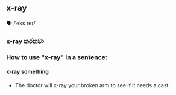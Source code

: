 ## x-ray

🗣️ /ˈeks reɪ/

### x-ray කරනවා

### How to use "x-ray" in a sentence:

#### x-ray something

- The doctor will x-ray your broken arm to see if it needs a cast.

<br/>

